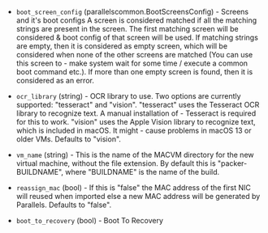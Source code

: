 <!-- Code generated from the comments of the Config struct in builder/parallels/macvm/config.go; DO NOT EDIT MANUALLY -->

- `boot_screen_config` (parallelscommon.BootScreensConfig) - Screens and it's boot configs
  A screen is considered matched if all the matching strings are present in the screen.
  The first matching screen will be considered & boot config of that screen will be used.
  If matching strings are empty, then it is considered as empty screen,
  which will be considered when none of the other screens are matched (You can use this screen to -
  make system wait for some time / execute a common boot command etc.).
  If more than one empty screen is found, then it is considered as an error.

- `ocr_library` (string) - OCR library to use. Two options are currently supported: "tesseract" and "vision".
  "tesseract" uses the Tesseract OCR library to recognize text. A manual installation of -
  Tesseract is required for this to work.
  "vision" uses the Apple Vision library to recognize text, which is included in macOS. It might -
  cause problems in macOS 13 or older VMs.
  Defaults to "vision".

- `vm_name` (string) - This is the name of the MACVM directory for the new
  virtual machine, without the file extension. By default this is
  "packer-BUILDNAME", where "BUILDNAME" is the name of the build.

- `reassign_mac` (bool) - If this is "false" the MAC address of the first
  NIC will reused when imported else a new MAC address will be generated
  by Parallels. Defaults to "false".

- `boot_to_recovery` (bool) - Boot To Recovery

<!-- End of code generated from the comments of the Config struct in builder/parallels/macvm/config.go; -->
